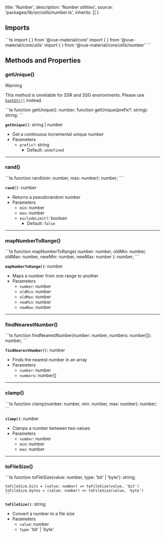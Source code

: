 
  title: 'Number',
  description: 'Number utilities',
  source: 'packages/lib/src/utils/number.ts',
  inherits: []
}

## Imports

<Preview>
  <CodeHighlight>
    ```ts
      import { <fn> } from '@vue-material/core'
      import { <fn> } from '@vue-material/core/utils'
      import { <fn> } from '@vue-material/core/utils/number'
    ``` 
  </CodeHighlight>
</Preview>

## Methods and Properties

### getUnique()

> [!WARNING]
> This method is unreliable for SSR and SSG environments.
> Please use [`hashStr()`](/utils/string#hashstr) instead.

<Preview>
  <CodeHighlight>
    ```ts function getUnique(): number; function getUnique(prefix?: string):
    string; ```
  </CodeHighlight>
</Preview>

**`getUnique()`**: string | number

- Get a continuous incremental unique number
- Parameters
  - `prefix?`: string
    - Default: `undefined`

---

### rand()

<Preview>
  <CodeHighlight>
    ```ts function rand(min: number, max: number): number; ```
  </CodeHighlight>
</Preview>

**`rand()`**: number

- Returns a pseudorandom number
- Parameters
  - `min`: number
  - `max`: number
  - `excludeLimit?`: boolean
    - Default: `false`

---

### mapNumberToRange()

<Preview>
  <CodeHighlight>
    ```ts function mapNumberToRange( number: number, oldMin: number, oldMax:
    number, newMin: number, newMax: number ): number; ```
  </CodeHighlight>
</Preview>

**`mapNumberToRange()`**: number

- Maps a number from one range to another
- Parameters
  - `number`: number
  - `oldMin`: number
  - `oldMax`: number
  - `newMin`: number
  - `newMax`: number

---

### findNearestNumber()

<Preview>
  <CodeHighlight>
    ```ts function findNearestNumber(number: number, numbers: number[]):
    number; ```
  </CodeHighlight>
</Preview>

**`findNearestNumber()`**: number

- Finds the nearest number in an array
- Parameters
  - `number`: number
  - `numbers`: number[]

---

### clamp()

<Preview>
  <CodeHighlight>
    ```ts function clamp(number: number, min: number, max: number): number;
    ```
  </CodeHighlight>
</Preview>

**`clamp()`**: number

- Clamps a number between two values
- Parameters
  - `number`: number
  - `min`: number
  - `max`: number

---

### toFileSize()

<Preview>
  <CodeHighlight>
    ```ts
    function toFileSize(value: number, type: 'bit' | 'byte'): string;

    toFileSize.bits = (value: number) => toFileSize(value, 'bit')
    toFileSize.bytes = (value: number) => toFileSize(value, 'byte')
    ```

  </CodeHighlight>
</Preview>

**`toFileSize()`**: string

- Convert a number to a file size
- Parameters
  - `value`: number
  - `type`: 'bit' | 'byte'
